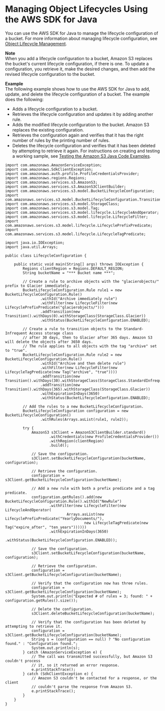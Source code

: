 # Managing Object Lifecycles Using the AWS SDK for Java<a name="manage-lifecycle-using-java"></a>

You can use the AWS SDK for Java to manage the lifecycle configuration of a bucket\. For more information about managing lifecycle configuration, see [Object Lifecycle Management](object-lifecycle-mgmt.md)\.

**Note**  
When you add a lifecycle configuration to a bucket, Amazon S3 replaces the bucket's current lifecycle configuration, if there is one\. To update a configuration, you retrieve it, make the desired changes, and then add the revised lifecycle configuration to the bucket\.

**Example**  
The following example shows how to use the AWS SDK for Java to add, update, and delete the lifecycle configuration of a bucket\. The example does the following:  
+ Adds a lifecycle configuration to a bucket\. 
+ Retrieves the lifecycle configuration and updates it by adding another rule\. 
+ Adds the modified lifecycle configuration to the bucket\. Amazon S3 replaces the existing configuration\. 
+ Retrieves the configuration again and verifies that it has the right number of rules by the printing number of rules\.
+ Deletes the lifecycle configuration and verifies that it has been deleted by attempting to retrieve it again\.
 For instructions on creating and testing a working sample, see [Testing the Amazon S3 Java Code Examples](UsingTheMPJavaAPI.md#TestingJavaSamples)\.   

```
import com.amazonaws.AmazonServiceException;
import com.amazonaws.SdkClientException;
import com.amazonaws.auth.profile.ProfileCredentialsProvider;
import com.amazonaws.regions.Regions;
import com.amazonaws.services.s3.AmazonS3;
import com.amazonaws.services.s3.AmazonS3ClientBuilder;
import com.amazonaws.services.s3.model.BucketLifecycleConfiguration;
import com.amazonaws.services.s3.model.BucketLifecycleConfiguration.Transition;
import com.amazonaws.services.s3.model.StorageClass;
import com.amazonaws.services.s3.model.Tag;
import com.amazonaws.services.s3.model.lifecycle.LifecycleAndOperator;
import com.amazonaws.services.s3.model.lifecycle.LifecycleFilter;
import com.amazonaws.services.s3.model.lifecycle.LifecyclePrefixPredicate;
import com.amazonaws.services.s3.model.lifecycle.LifecycleTagPredicate;

import java.io.IOException;
import java.util.Arrays;

public class LifecycleConfiguration {

    public static void main(String[] args) throws IOException {
        Regions clientRegion = Regions.DEFAULT_REGION;
        String bucketName = "*** Bucket name ***";

        // Create a rule to archive objects with the "glacierobjects/" prefix to Glacier immediately.
        BucketLifecycleConfiguration.Rule rule1 = new BucketLifecycleConfiguration.Rule()
                .withId("Archive immediately rule")
                .withFilter(new LifecycleFilter(new LifecyclePrefixPredicate("glacierobjects/")))
                .addTransition(new Transition().withDays(0).withStorageClass(StorageClass.Glacier))
                .withStatus(BucketLifecycleConfiguration.ENABLED);

        // Create a rule to transition objects to the Standard-Infrequent Access storage class 
        // after 30 days, then to Glacier after 365 days. Amazon S3 will delete the objects after 3650 days.
        // The rule applies to all objects with the tag "archive" set to "true". 
        BucketLifecycleConfiguration.Rule rule2 = new BucketLifecycleConfiguration.Rule()
                .withId("Archive and then delete rule")
                .withFilter(new LifecycleFilter(new LifecycleTagPredicate(new Tag("archive", "true"))))
                .addTransition(new Transition().withDays(30).withStorageClass(StorageClass.StandardInfrequentAccess))
                .addTransition(new Transition().withDays(365).withStorageClass(StorageClass.Glacier))
                .withExpirationInDays(3650)
                .withStatus(BucketLifecycleConfiguration.ENABLED);

        // Add the rules to a new BucketLifecycleConfiguration.
        BucketLifecycleConfiguration configuration = new BucketLifecycleConfiguration()
                .withRules(Arrays.asList(rule1, rule2));

        try {
            AmazonS3 s3Client = AmazonS3ClientBuilder.standard()
                    .withCredentials(new ProfileCredentialsProvider())
                    .withRegion(clientRegion)
                    .build();

            // Save the configuration.
            s3Client.setBucketLifecycleConfiguration(bucketName, configuration);

            // Retrieve the configuration.
            configuration = s3Client.getBucketLifecycleConfiguration(bucketName);

            // Add a new rule with both a prefix predicate and a tag predicate.
            configuration.getRules().add(new BucketLifecycleConfiguration.Rule().withId("NewRule")
                    .withFilter(new LifecycleFilter(new LifecycleAndOperator(
                            Arrays.asList(new LifecyclePrefixPredicate("YearlyDocuments/"),
                                    new LifecycleTagPredicate(new Tag("expire_after", "ten_years"))))))
                    .withExpirationInDays(3650)
                    .withStatus(BucketLifecycleConfiguration.ENABLED));

            // Save the configuration.
            s3Client.setBucketLifecycleConfiguration(bucketName, configuration);

            // Retrieve the configuration.
            configuration = s3Client.getBucketLifecycleConfiguration(bucketName);

            // Verify that the configuration now has three rules.
            configuration = s3Client.getBucketLifecycleConfiguration(bucketName);
            System.out.println("Expected # of rules = 3; found: " + configuration.getRules().size());

            // Delete the configuration.
            s3Client.deleteBucketLifecycleConfiguration(bucketName);

            // Verify that the configuration has been deleted by attempting to retrieve it.
            configuration = s3Client.getBucketLifecycleConfiguration(bucketName);
            String s = (configuration == null) ? "No configuration found." : "Configuration found.";
            System.out.println(s);
        } catch (AmazonServiceException e) {
            // The call was transmitted successfully, but Amazon S3 couldn't process 
            // it, so it returned an error response.
            e.printStackTrace();
        } catch (SdkClientException e) {
            // Amazon S3 couldn't be contacted for a response, or the client
            // couldn't parse the response from Amazon S3.
            e.printStackTrace();
        }
    }
}
```